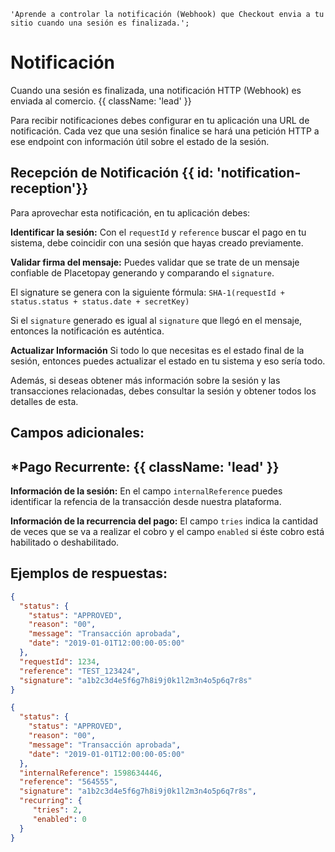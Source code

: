     'Aprende a controlar la notificación (Webhook) que Checkout envia a tu sitio cuando una sesión es finalizada.';

# Notificación

Cuando una sesión es finalizada, una notificación HTTP (Webhook) es enviada al comercio. {{ className: 'lead' }}

Para recibir notificaciones debes configurar en tu aplicación una URL de notificación. Cada vez que una sesión finalice se hará una petición HTTP a ese endpoint con información útil sobre el estado de la sesión.

## Recepción de Notificación {{ id: 'notification-reception'}}

Para aprovechar esta notificación, en tu aplicación debes:

**Identificar la sesión:** Con el `requestId` y `reference` buscar el pago en tu sistema, debe coincidir con una sesión que hayas creado previamente.

**Validar firma del mensaje:** Puedes validar que se trate de un mensaje confiable de Placetopay generando y comparando el `signature`.

El signature se genera con la siguiente fórmula: `SHA-1(requestId + status.status + status.date + secretKey)`

Si el `signature` generado es igual al `signature` que llegó en el mensaje, entonces la notificación es auténtica.

**Actualizar Información** Si todo lo que necesitas es el estado final de la sesión, entonces puedes actualizar el estado en tu sistema y eso sería todo.

Además, si deseas obtener más información sobre la sesión y las transacciones relacionadas, debes consultar la sesión y obtener todos los detalles de esta.

## Campos adicionales:

## *Pago Recurrente: {{ className: 'lead' }}

**Información de la sesión:** En el campo `internalReference` puedes identificar la refencia de la transacción desde nuestra plataforma.

**Información de la recurrencia del pago:**  El campo `tries` indica la cantidad de veces que se va a realizar el cobro y el campo `enabled` si éste cobro está habilitado o deshabilitado.


## Ejemplos de respuestas:

```json {{ 'title': 'Notificación Pago Básico' }}
{
  "status": {
    "status": "APPROVED",
    "reason": "00",
    "message": "Transacción aprobada",
    "date": "2019-01-01T12:00:00-05:00"
  },
  "requestId": 1234,
  "reference": "TEST_123424",
  "signature": "a1b2c3d4e5f6g7h8i9j0k1l2m3n4o5p6q7r8s"
}
```

```json {{ 'title': 'Notificación Pago Recurrente' }}
{
  "status": {
    "status": "APPROVED",
    "reason": "00",
    "message": "Transacción aprobada",
    "date": "2019-01-01T12:00:00-05:00"
  },
  "internalReference": 1598634446,
  "reference": "564555",
  "signature": "a1b2c3d4e5f6g7h8i9j0k1l2m3n4o5p6q7r8s",
  "recurring": {
     "tries": 2,
     "enabled": 0
  }
}
```

